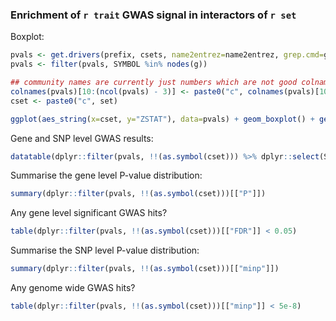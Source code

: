 
<!-- this file is being included into a parent Rmd that defines all variables:
  - prefix
  - set
  - trait
-->

### Enrichment of `r trait` GWAS signal in interactors of `r set`

Boxplot:
```r
pvals <- get.drivers(prefix, csets, name2entrez=name2entrez, grep.cmd=grep.cmd, redo=FALSE)
pvals <- filter(pvals, SYMBOL %in% nodes(g))

## community names are currently just numbers which are not good colnames!
colnames(pvals)[10:(ncol(pvals) - 3)] <- paste0("c", colnames(pvals)[10:(ncol(pvals) - 3)] )
cset <- paste0("c", set)

ggplot(aes_string(x=cset, y="ZSTAT"), data=pvals) + geom_boxplot() + geom_point(aes_string(x=cset, y="ZSTAT"), data=gene_pvals[pvals[,cset],]) + labs(title=trait)
```

Gene and SNP level GWAS results:
```r
datatable(dplyr::filter(pvals, !!(as.symbol(cset))) %>% dplyr::select(SYMBOL, ZSTAT, P, variant_id, gwas_pvalue=minp))
```

Summarise the gene level P-value distribution:
```r
summary(dplyr::filter(pvals, !!(as.symbol(cset)))[["P"]])
```

Any gene level significant GWAS hits?
```r
table(dplyr::filter(pvals, !!(as.symbol(cset)))[["FDR"]] < 0.05)
```

Summarise the SNP level P-value distribution:
```r
summary(dplyr::filter(pvals, !!(as.symbol(cset)))[["minp"]])
```

Any genome wide GWAS hits?
```r
table(dplyr::filter(pvals, !!(as.symbol(cset)))[["minp"]] < 5e-8)
```


